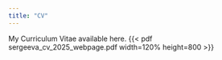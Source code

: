 ```yaml
---
title: "CV"
---
```


<!-- This css code to control size of the page title. Here it is 0 to make it invisible -->

```{=html}
<style>
.title {
  font-size: 0px;
}
</style>
```

My Curriculum Vitae available here. {{< pdf sergeeva_cv_2025_webpage.pdf width=120% height=800 >}}
